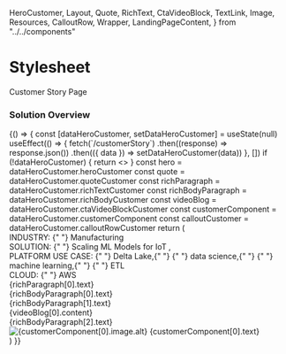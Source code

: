   HeroCustomer,
  Layout,
  Quote,
  RichText,
  CtaVideoBlock,
  TextLink,
  Image,
  Resources,
  CalloutRow,
  Wrapper,
  LandingPageContent,
} from "../../components"

<Meta title='Pages/CustomerStory' />

# Stylesheet

Customer Story Page

### Solution Overview

<Preview>
  <Story name='CustomerStory'>
    {() => {
      const [dataHeroCustomer, setDataHeroCustomer] = useState(null)
      useEffect(() => {
        fetch(`/customerStory`)
          .then((response) => response.json())
          .then(({ data }) => setDataHeroCustomer(data))
      }, [])
      if (!dataHeroCustomer) {
        return <></>
      }
      const hero = dataHeroCustomer.heroCustomer
      const quote = dataHeroCustomer.quoteCustomer
      const richParagraph = dataHeroCustomer.richTextCustomer
      const richBodyParagraph = dataHeroCustomer.richBodyCustomer
      const videoBlog = dataHeroCustomer.ctaVideoBlockCustomer
      const customerComponent = dataHeroCustomer.customerComponent
      const calloutCustomer = dataHeroCustomer.calloutRowCustomer
      return (
        <Layout mainNavigation={mainNavigationData} footer={footerData}>
          <LandingPageContent>
            <Wrapper>
              <section>
                <HeroCustomer
                  title={hero.title}
                  description={hero.text}
                  eyebrow={hero.eyebrow}
                  image={hero.image}
                  items={hero.items}
                  ctas={hero.ctas}
                />
              </section>
              <main>
                <section className='mt-8 mb-5'>
                  <div className='w-9/12'>
                    <span className='b2'>
                      INDUSTRY:
                      <TextLink className='b2' variant='A' to='#'>
                        {" "}
                        Manufacturing
                      </TextLink>
                    </span>
                    <br />
                    <span className='b2'>
                      SOLUTION:
                      <TextLink variant='A' to='#' className='b2'>
                        {" "}
                        Scaling ML Models for IoT
                      </TextLink>,
                    </span>
                    <br />
                    <span className='b2'>
                      PLATFORM USE CASE:
                      <TextLink variant='A' to='#' className='b2'>
                        {" "}
                        Delta Lake,{" "}
                      </TextLink>
                      <TextLink variant='A' to='#' className='b2'>
                        {" "}
                        data science,{" "}
                      </TextLink>
                      <TextLink variant='A' to='#' className='b2'>
                        {" "}
                        machine learning,{" "}
                      </TextLink>
                      <TextLink variant='A' to='#' className='b2'>
                        {" "}
                        ETL
                      </TextLink>
                    </span>
                    <br />
                    <span className='b2'>
                      CLOUD:
                      <TextLink variant='A' to='#' className='b2'>
                        {" "}
                        AWS
                      </TextLink>
                    </span>
                  </div>
                </section>
                <section>
                  <div className='w-11/12'>
                    <Quote
                      className='text-5'
                      children={quote[0].text}
                      source={quote[0].source}
                    />
                  </div>
                </section>
                <section className='mt-5'>
                  <div className='w-full'>
                    <RichText variant='body'>{richParagraph[0].text}</RichText>
                  </div>
                </section>
                <section className='mt-8'>
                  <div className='w-8/12'>
                    <div>
                      <RichText variant='body'>{richBodyParagraph[0].text}</RichText>
                    </div>
                    <div className='mt-2.5'>
                      <RichText variant='body'>{richBodyParagraph[1].text}</RichText>
                    </div>
                  </div>
                </section>
                <section className='my-10'>
                  <div className='w-full'>
                    <CtaVideoBlock
                      variant='imageLeft'
                      image={videoBlog[0].image}
                      video={videoBlog[0].video}
                      cta={videoBlog[0].cta}
                    >
                      {videoBlog[0].content}
                    </CtaVideoBlock>
                  </div>
                </section>
                <section className='mb-8'>
                  <div className='w-8/12'>
                    <RichText variant='body'>{richBodyParagraph[2].text}</RichText>
                  </div>
                </section>
                <section className='mb-8'>
                  <div className='w-8/12'>
                    <div>
                      <Image
                        className='mb-2 h-8 w-[420px]'
                        src={customerComponent[0].image.src}
                        alt={customerComponent[0].image.alt}
                      />
                      <RichText className='mb-8'>
                        {customerComponent[0].text}
                      </RichText>
                    </div>
                  </div>
                </section>
                <section className='mb-8'>
                  <div className='w-full'>
                    <Resources items={componentData.noImages} columns={3} />
                  </div>
                </section>
              </main>
            </Wrapper>
          </LandingPageContent>
          <section>
            <div>
              <CalloutRow
                title={calloutCustomer.title}
                description={calloutCustomer.description}
                ctas={calloutCustomer.ctas}
                graphic={{ src: calloutCustomer.graphic["green"], alt: "graphic" }}
                image={{ src: calloutCustomer.image["green"], alt: "graphic" }}
              />
            </div>
          </section>
        </Layout>
      )
    }}
  </Story>
</Preview>
